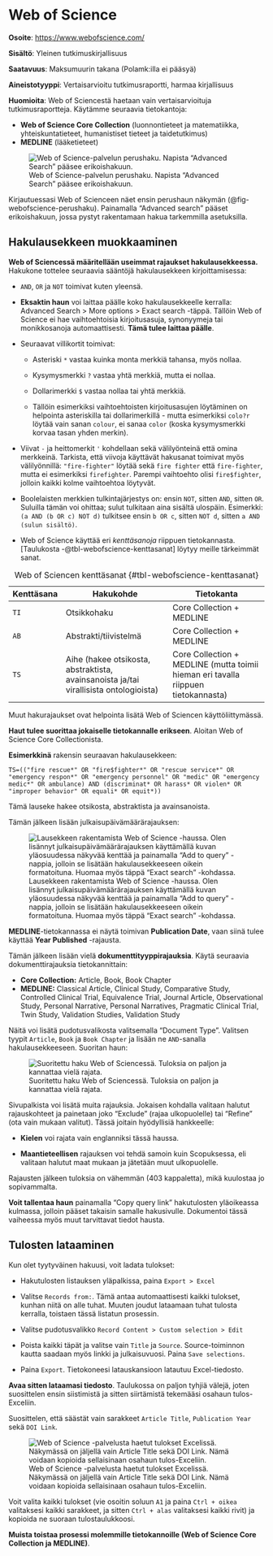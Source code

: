 # Web of Science {#sec-tiet-webofscience}

**Osoite**: <https://www.webofscience.com/>

**Sisältö**: Yleinen tutkimuskirjallisuus

**Saatavuus**: Maksumuurin takana (Polamk:illa ei pääsyä)

**Aineistotyyppi**: Vertaisarvioitu tutkimusraportti, harmaa kirjallisuus

**Huomioita**: Web of Sciencestä haetaan vain vertaisarvioituja tutkimusraportteja. Käytämme seuraavia tietokantoja:

-   **Web of Science Core Collection** (luonnontieteet ja matematiikka, yhteiskuntatieteet, humanistiset tieteet ja taidetutkimus)
-   **MEDLINE** (lääketieteet)

![Web of Science-palvelun perushaku. Napista "Advanced Search" pääsee erikoishakuun.](pics/webofscience_perushaku.png){#fig-webofscience-perushaku fig-align="center"}

Kirjautuessasi Web of Scienceen näet ensin perushaun näkymän (@fig-webofscience-perushaku). Painamalla "Advanced search" pääset erikoishakuun, jossa pystyt rakentamaan hakua tarkemmilla asetuksilla.

## Hakulausekkeen muokkaaminen

**Web of Sciencessä määritellään useimmat rajaukset hakulausekkeessa.** Hakukone tottelee seuraavia sääntöjä hakulausekkeen kirjoittamisessa:

-   `AND`, `OR` ja `NOT` toimivat kuten yleensä.

-   **Eksaktin haun** voi laittaa päälle koko hakulausekkeelle kerralla: Advanced Search \> More options \> Exact search -täppä. Tällöin Web of Science ei hae vaihtoehtoisia kirjoitusasuja, synonyymeja tai monikkosanoja automaattisesti. **Tämä tulee laittaa päälle**.

-   Seuraavat villikortit toimivat:

    -   Asteriski `*` vastaa kuinka monta merkkiä tahansa, myös nollaa.

    -   Kysymysmerkki `?` vastaa yhtä merkkiä, mutta ei nollaa.

    -   Dollarimerkki `$` vastaa nollaa tai yhtä merkkiä.

    -   Tällöin esimerkiksi vaihtoehtoisten kirjoitusasujen löytäminen on helpointa asteriskilla tai dollarimerkillä - mutta esimerkiksi `colo?r` löytää vain sanan `colour`, ei sanaa `color` (koska kysymysmerkki korvaa tasan yhden merkin).

-   Viivat `-` ja heittomerkit `'` kohdellaan sekä välilyönteinä että omina merkkeinä. Tarkista, että viivoja käyttävät hakusanat toimivat myös välilyönnillä: `"fire-fighter"` löytää sekä `fire fighter` että `fire-fighter`, mutta ei esimerkiksi `firefighter`. Parempi vaihtoehto olisi `fire$fighter`, jolloin kaikki kolme vaihtoehtoa löytyvät.

-   Boolelaisten merkkien tulkintajärjestys on: ensin `NOT`, sitten `AND`, sitten `OR`. Suluilla tämän voi ohittaa; sulut tulkitaan aina sisältä ulospäin. Esimerkki: `(a AND (b OR c) NOT d)` tulkitsee ensin `b OR c`, sitten `NOT d`, sitten `a AND (sulun sisältö)`.

-   Web of Science käyttää eri *kenttäsanoja* riippuen tietokannasta. [Taulukosta -@tbl-webofscience-kenttasanat] löytyy meille tärkeimmät sanat.

| Kenttäsana | Hakukohde                                                                             | Tietokanta                                                                         |
|------------|---------------------------------------------------------------------------------------|------------------------------------------------------------------------------------|
| `TI`       | Otsikkohaku                                                                           | Core Collection + MEDLINE                                                          |
| `AB`       | Abstrakti/tiivistelmä                                                                 | Core Collection + MEDLINE                                                          |
| `TS`       | Aihe (hakee otsikosta, abstraktista, avainsanoista ja/tai virallisista ontologioista) | Core Collection + MEDLINE (mutta toimii hieman eri tavalla riippuen tietokannasta) |

: Web of Sciencen kenttäsanat {#tbl-webofscience-kenttasanat}

Muut hakurajaukset ovat helpointa lisätä Web of Sciencen käyttöliittymässä.

**Haut tulee suorittaa jokaiselle tietokannalle erikseen**. Aloitan Web of Science Core Collectionista.

**Esimerkkinä** rakensin seuraavan hakulausekkeen:

`TS=(("fire rescue*" OR "fire$fighter*" OR "rescue service*" OR "emergency respon*" OR "emergency personnel" OR "medic" OR "emergency medic*" OR ambulance) AND (discriminat* OR harass* OR violen* OR "improper behavior" OR equali* OR equit*))`

Tämä lauseke hakee otsikosta, abstraktista ja avainsanoista.

Tämän jälkeen lisään julkaisupäivämäärärajauksen:

![Lausekkeen rakentamista Web of Science -haussa. Olen lisännyt julkaisupäivämäärärajauksen käyttämällä kuvan yläosuudessa näkyvää kenttää ja painamalla "Add to query" -nappia, jolloin se lisätään hakulausekkeeseen oikein formatoituna. Huomaa myös täppä "Exact search" -kohdassa.](pics/webofscience_lausekkeenrakentaminen1.png){#fig-webofscience-hakulauseke1 fig-align="center"}

::: callout-important
**MEDLINE**-tietokannassa ei näytä toimivan **Publication Date**, vaan siinä tulee käyttää **Year Published** -rajausta.
:::

Tämän jälkeen lisään vielä **dokumenttityyppirajauksia**. Käytä seuraavia dokumenttirajauksia tietokannittain:

-   **Core Collection:** Article, Book, Book Chapter
-   **MEDLINE:** Classical Article, Clinical Study, Comparative Study, Controlled Clinical Trial, Equivalence Trial, Journal Article, Observational Study, Personal Narrative, Personal Narratives, Pragmatic Clinical Trial, Twin Study, Validation Studies, Validation Study

Näitä voi lisätä pudotusvalikosta valitsemalla "Document Type". Valitsen tyypit `Article`, `Book` ja `Book Chapter` ja lisään ne `AND`-sanalla hakulausekkeeseen. Suoritan haun:

![Suoritettu haku Web of Sciencessä. Tuloksia on paljon ja kannattaa vielä rajata.](pics/webofscience_hakutulos1.png){#fig-webofscience-hakutulos1 fig-align="center"}

Sivupalkista voi lisätä muita rajauksia. Jokaisen kohdalla valitaan halutut rajauskohteet ja painetaan joko "Exclude" (rajaa ulkopuolelle) tai "Refine" (ota vain mukaan valitut). Tässä joitain hyödyllisiä hankkeelle:

-   **Kielen** voi rajata vain englanniksi tässä haussa.

-   **Maantieteellisen** rajauksen voi tehdä samoin kuin Scopuksessa, eli valitaan halutut maat mukaan ja jätetään muut ulkopuolelle.

Rajausten jälkeen tuloksia on vähemmän (403 kappaletta), mikä kuulostaa jo sopivammalta.

**Voit tallentaa haun** painamalla "Copy query link" hakutulosten yläoikeassa kulmassa, jolloin pääset takaisin samalle hakusivulle. Dokumentoi tässä vaiheessa myös muut tarvittavat tiedot hausta.

## Tulosten lataaminen

Kun olet tyytyväinen hakuusi, voit ladata tulokset:

-   Hakutulosten listauksen yläpalkissa, paina `Export > Excel`

-   Valitse `Records from:`. Tämä antaa automaattisesti kaikki tulokset, kunhan niitä on alle tuhat. Muuten joudut lataamaan tuhat tulosta kerralla, toistaen tässä listatun prosessin.

-   Valitse pudotusvalikko `Record Content > Custom selection > Edit`

-   Poista kaikki täpät ja valitse vain `Title` ja `Source`. Source-toiminnon kautta saadaan myös linkki ja julkaisuvuosi. Paina `Save selections`.

-   Paina `Export`. Tietokoneesi latauskansioon latautuu Excel-tiedosto.

**Avaa sitten lataamasi tiedosto**. Taulukossa on paljon tyhjiä välejä, joten suosittelen ensin siistimistä ja sitten siirtämistä tekemääsi osahaun tulos-Exceliin.

Suosittelen, että säästät vain sarakkeet `Article Title`, `Publication Year` sekä `DOI Link`.

![Web of Science -palvelusta haetut tulokset Excelissä. Näkymässä on jäljellä vain Article Title sekä DOI Link. Nämä voidaan kopioida sellaisinaan osahaun tulos-Exceliin.](pics/webofscience_tuloksetexcelissä.png){fig-align="center"}

Voit valita kaikki tulokset (vie osoitin soluun `A1` ja paina `Ctrl + oikea` valitaksesi kaikki sarakkeet, ja sitten `Ctrl + alas` valitaksesi kaikki rivit) ja kopioida ne suoraan tulostaulukkoosi.

**Muista toistaa prosessi molemmille tietokannoille (Web of Science Core Collection ja MEDLINE)**.
